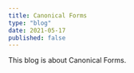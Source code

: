 ---
title: Canonical Forms
type: "blog"
date: 2021-05-17
published: false
---

This blog is about Canonical Forms.